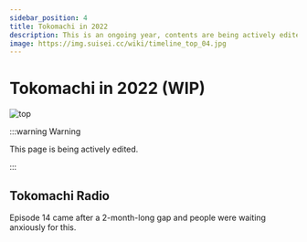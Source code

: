 ```yaml
---
sidebar_position: 4
title: Tokomachi in 2022
description: This is an ongoing year, contents are being actively edited. A Wiki-like site to record Tokomachi activities and details. This site is fan-made, unofficial and non-profit.
image: https://img.suisei.cc/wiki/timeline_top_04.jpg
---
```



# Tokomachi in 2022 (WIP)

![top](./top/top_04.jpg)

:::warning Warning

This page is being actively edited.

:::

## Tokomachi Radio

<Date D="2022-01-26" />

Episode 14 came after a 2-month-long gap and people were waiting anxiously for this.

<FYI Topic="Tokomachi Radio Episode 14" Desc="/radio/tokomachi_radio_s2#episode-14" />
